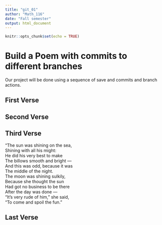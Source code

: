```yaml
---
title: "git_01"
author: "Math_116"
date: "Fall semester"
output: html_document
---
```


```r
knitr::opts_chunk$set(echo = TRUE)
```
# Build a Poem with commits to different branches
Our project will be done using a sequence of save and commits and branch actions.
<!-- Do not modify or change any text in "!--" bracketed areas such as this --- these are instructions to
you, if you change any of this the git program will notice it and compromise your git merging strategy !-->

## First Verse 
<!--Put the first five lines of a poem by Lewis Carrol in this section!-->

## Second Verse
<!--Put the first five lines of a poem by Robert Frost here!-->

## Third Verse
<!--Put the first two verses of The Walrus and the Carpenter here!-->
“The sun was shining on the sea,  
 Shining with all his might:  
 He did his very best to make  
 The billows smooth and bright —  
And this was odd, because it was  
 The middle of the night.  
 The moon was shining sulkily,  
 Because she thought the sun  
 Had got no business to be there  
 After the day was done —  
 “It’s very rude of him,” she said,  
“To come and spoil the fun.”  


## Last Verse
<!--Put a short poem of your choice 8-20 lines,here!-->
